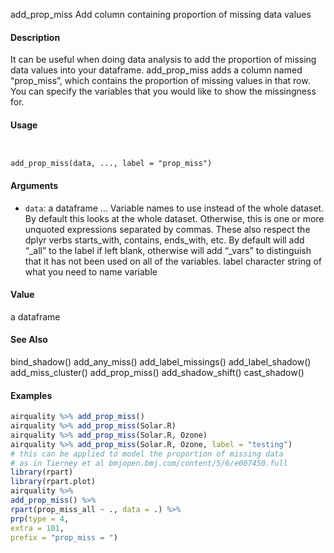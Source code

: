 add_prop_miss Add column containing proportion of missing data values

####  Description 

It can be useful when doing data analysis to add the proportion of missing data values into your dataframe. add_prop_miss adds a column named "prop_miss", which contains the proportion of
missing values in that row. You can specify the variables that you would like to show the missingness
for.

####  Usage 
<pre><code>

add_prop_miss(data, ..., label = "prop_miss")
</code></pre>
#### Arguments 

* ``data``:  a dataframe
... Variable names to use instead of the whole dataset. By default this looks at the whole dataset. Otherwise, this is one or more unquoted expressions separated
by commas. These also respect the dplyr verbs starts_with, contains, ends_with, etc. By default will add "_all" to the label if left blank, otherwise
will add "_vars" to distinguish that it has not been used on all of the variables.
label character string of what you need to name variable

#### Value 

a dataframe

#### See Also 

bind_shadow() add_any_miss() add_label_missings() add_label_shadow() add_miss_cluster()
add_prop_miss() add_shadow_shift() cast_shadow()

#### Examples 
```r

airquality %>% add_prop_miss()
airquality %>% add_prop_miss(Solar.R)
airquality %>% add_prop_miss(Solar.R, Ozone)
airquality %>% add_prop_miss(Solar.R, Ozone, label = "testing")
# this can be applied to model the proportion of missing data
# as in Tierney et al bmjopen.bmj.com/content/5/6/e007450.full
library(rpart)
library(rpart.plot)
airquality %>%
add_prop_miss() %>%
rpart(prop_miss_all ~ ., data = .) %>%
prp(type = 4,
extra = 101,
prefix = "prop_miss = ")
```
